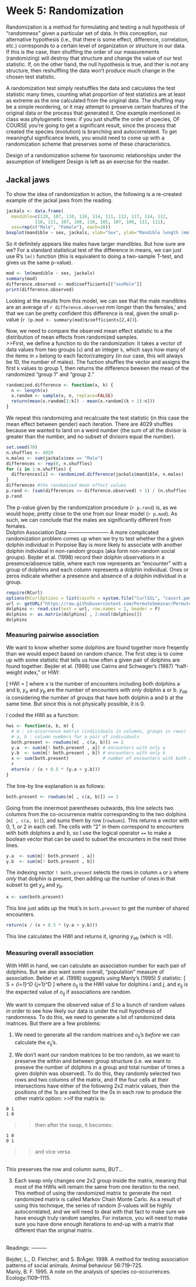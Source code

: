 Week 5: Randomization
========================================================

Randomization is a method for formulating and testing a null hypothesis of "randomness" given a particular set of data.  In this conception, our alternative hypothesis (i.e., that there *is* some effect, difference, correlation, etc.) corresponds to a certain level of organization or structure in our data.  If this is the case, then shuffling the order of our measurements (randomizing) will destroy that structure and change the value of our test statistic.  If, on the other hand, the null hypothesis is true, and ther is *not* any structure, then reshuffling the data won't produce much change in the chosen test statistic.

A randomization test simply reshuffles the data and calculates the test statistic many times, counting what proportion of test statistics are at least as extreme as the one calculated from the original data.  The shuffling may be a simple reordering, or it may attempt to preserve certain features of the original data or the process that generated it.  One example mentioned in class was phylogenetic trees: if you just shuffle the order of species, OF COURSE you're going to get a significant result, since the process that created the species (evolution) is branching and autocorrelated.  To get meaningful significance levels, you would need to come up with a randomization scheme that preserves some of these characteristics.

Design of a randomization scheme for taxonomic relationships under the assumption of Intelligent Design is left as an exercise for the reader.


Jackal jaws
-------------
To show the idea of randomization in action, the following is a re-created example of the jackal jaws from the reading.
```r
jackals <- data.frame(
  mandible=c(120, 107, 110, 116, 114, 111, 113, 117, 114, 112,
           110, 111, 107, 108, 110, 105, 107, 106, 111, 111),
  sex=rep(c("Male", "Female"), each=10))
boxplot(mandible ~ sex, jackals, xlab="Sex", ylab="Mandible length (mm)")
```
So it definitely appears like males have larger mandibles.  But how sure are we?  For a standard statistical test of the difference in means, we can just use R's `lm()` function (this is equivalent to doing a two-sample T-test, and gives us the same p-value).
```r
mod <- lm(mandible ~ sex, jackals)
summary(mod)
difference.observed <- mod$coefficients[["sexMale"]]
print(difference.observed)
```
Looking at the results from this model, we can see that the male mandibles are
an average of `r difference.observed` mm longer than the females,' and that we can be pretty confident this difference is real, given the small p-value (`r (p.mod <- summary(mod)$coefficients[2,4])`).

Now, we need to compare the observed mean effect statistic to a the distribution of mean effects from randomized samples. 
<br/>
>>First, we define a function to do the randomization: it takes a vector of data values from two groups (`x`) and an integer `k`, which says how many of the items in `x` belong to each factor/category (in our case, this will always be 10, the number of males).  The fuction shuffles the vector and assigns the first `k` values to group 1, then returns the difference beween the mean of the randomized "group 1" and "group 2."

```r
randomized.difference <- function(x, k) {
  n <- length(x)
  x.random <- sample(x, n, replace=FALSE)
  return(mean(x.random[1:k]) - mean(x.random[(k + 1):n]))
}
```

We repeat this randomizing and recalcuate the test statistic (in this case the mean effect between gender) each iteration. There are 4029 shuffles because we wanted to land on a weird number (the sum of all the divisor is greater than the number, and no subset of divisors equal the number).
```r
set.seed(70)
n.shuffles <- 4029
n.males <- sum(jackals$sex == "Male")
differences <- rep(0, n.shuffles)
for (i in 1:n.shuffles) {
  differences[i] <- randomized.difference(jackals$mandible, n.males)
}
differences #the randomized mean effect values
p.rand <- (sum(differences >= difference.observed) + 1) / (n.shuffles + 1)
p.rand
```
The p-value given by the randomization procedure (`r p.rand`) is, as we would hope, pretty close to the one from our linear model (`r p.mod`).  As such, we can conclude that the males are significantly different from females.
<br/>
Dolphin Association Data
------------------------
A more complicated randomization problem comes up when we try to test whether the a given dolphin individual in Porpoise Bay is more likely to associate with another dolphin individual in non-random groups (aka form non-random social groups).  Bejder et al. (1998) record their dolphin observations in a presence/absence table, where each row represents an "encounter" with a group of dolphins and each column represents a dolphin individual.  Ones or zeros indicate whether a presence and absence of a dolphin individual in a group.

```r
require(RCurl)
options(RCurlOptions = list(cainfo = system.file("CurlSSL", "cacert.pem", package = "RCurl")))
url <- getURL("https://raw.githubusercontent.com/PermuteSeminar/PermuteSeminar-2014/master/Week-5/Dolphin+data.csv")
dolphins <- read.csv(text = url, row.names = 1, header = F)
dolphins <- as.matrix(dolphins[ , 2:ncol(dolphins)])
dolphins
```

### Measuring pairwise association

We want to know whether some dolphins are found together more freqently than we would expect based on random chance.  The first step is to come up with some statistic that tells us how often a given pair of dolphins are found together.  Bejder et al. (1998) use Cairns and Schwager's (1987) "half-weight index," or HWI:

\[
HWI = \frac{x}{x + y_{ab} + 0.5 (y_a + y_b)}
\]
where $x$ is the number of encounters including both dolphins a and b, $y_a$ and $y_b$ are the number of encounters with *only* dolphin a or b.   $y_{ab}$ is considering the number of groups that have both dolphin a and b at the same time.  But since this is not physically possible, it is 0.

I coded the HWI as a function:

```r
hwi <- function(a, b, m) {
  # m : co-occurrence matrix (individuals in columns, groups in rows)
  # a, b : column numbers for a pair of individuals
  both.present <- rowSums(m[ , c(a, b)]) == 2
  y.a  <- sum(m[! both.present , a]) # encounters with only a
  y.b  <- sum(m[! both.present , b]) # encounters with only b
  x <- sum(both.present)             # number of encounters with both a and b
  r
  eturn(x / (x + 0.5 * (y.a + y.b)))
}
```
The line-by line explanation is as follows:

```r
both.present <- rowSums(m[ , c(a, b)]) == 2
```

Going from the innermost parentheses outwards, this line selects two columns from the co-occurrence matrix corresponding to the two dolphins (`m[ , c(a, b)]`), and sums them by row (`rowSums`).  This returns a vector with 0, 1, or 2 in each cell.  The cells with "2" in them correspond to encounters with both dolphins a and b, so I use the logical operator `==` to make a boolean vector that can be used to subset the encounters in the next three lines.

```r
y.a  <- sum(m[! both.present , a]) 
y.b  <- sum(m[! both.present , b]) 
```

The indexing vector `! both.present` selects the rows in column `a` or `b` where *only* that dolphin is present, then adding up the number of ones in that subset to get $y_a$ and $y_b$.

```r
x <- sum(both.present)             
```
This line just adds up the `TRUE`'s in `both.present` to get the number of shared encounters.
```r
return(x / (x + 0.5 * (y.a + y.b)))
```
This line calculates the HWI and returns it, ignoring $y_{ab}$ (which is =0).

### Measuring overall association
With HWI in hand, we can calculate an association number for each pair of dolphins.  But we also want some overall, "population" measure of association. Belder et al. (1998) suggests using Manly's (1995) $S$ statistic:
\[
S = \sum_{i=1}^D \sum_{j=1}^D \frac{(o_{ij} - e_{ij})^2}{D^2}
\]
where $o_{ij}$ is the HWI value for dolphins $i$ and $j$, and $e_{ij}$ is the expected value of $o_{ij}$ if associations are random.

We want to compare the observed value of $S$ to a bunch of random values in order to see how likely our data is under the null hypothesis of randomness.  To do this, we need to generate a lot of randomized data matrices. But there are a few problems:

1. We need to generate all the random matrices and $o_{ij}$'s *before* we can calculate the $e_{ij}$'s.

2. We don't want our random matrices to be *too* random, as we want to preserve the within and between group structure (i.e. we want to preseve the number of dolphins in a group and total number of times a given dolphin was observed).  To do this, they randomly selected two rows and two columns of the matrix, and if the four cells at their intersections have either of the following 2x2 matrix values, then the positions of the 1s are switched for the 0s in each row to produce the other matrix option:
>>if the matrix is:
```
0 1    
1 0
```
>>then after the swap, it becomes:
```
1 0
0 1
```
>>and vice versa
 
<br/>
This preserves the row and column sums, *BUT*...

3. Each swap only changes one 2x2 group inside the matrix, meaning that most of the HWIs will remain the same from one iteration to the next.  This method of using the randomized matrix to generate the next randomized matrix is called Markov Chain Monte Carlo. As a result of using this technique, the series of random $S$-values will be highly autocorrelated, and we will need to deal with that fact to make sure we have enough truly random samples.  For instance, you will need to make sure you have done enough iterations to end-up with a matrix that different than the original matrix.

<br/>
Readings:
---------

Bejder, L., D. Fletcher, and S. BrÄger. 1998. A method for testing association patterns of social animals. Animal behaviour 56:719–725.
<br/>
Manly, B. F. 1995. A note on the analysis of species co-occurrences. Ecology:1109–1115.

